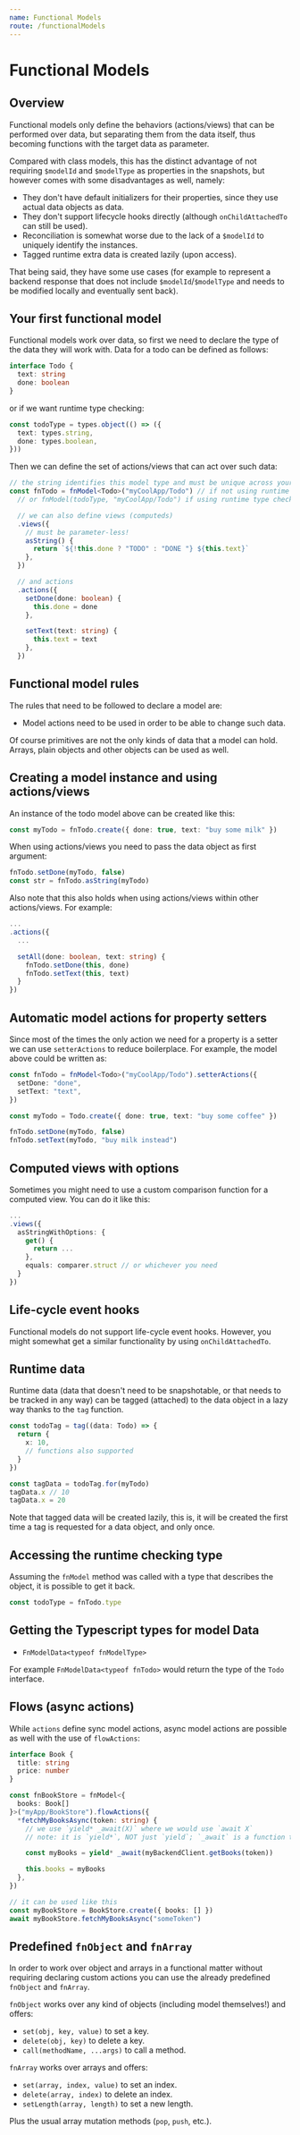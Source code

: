 ```yaml
---
name: Functional Models
route: /functionalModels
---
```



<FixStyle />

# Functional Models

## Overview

Functional models only define the behaviors (actions/views) that can be performed over data, but separating them from the data itself, thus becoming functions with the target data as parameter.

Compared with class models, this has the distinct advantage of not requiring `$modelId` and `$modelType` as properties in the snapshots, but however comes with some disadvantages as well, namely:

- They don't have default initializers for their properties, since they use actual data objects as data.
- They don't support lifecycle hooks directly (although `onChildAttachedTo` can still be used).
- Reconciliation is somewhat worse due to the lack of a `$modelId` to uniquely identify the instances.
- Tagged runtime extra data is created lazily (upon access).

That being said, they have some use cases (for example to represent a backend response that does not include `$modelId`/`$modelType` and needs to be modified locally and eventually sent back).

## Your first functional model

Functional models work over data, so first we need to declare the type of the data they will work with. Data for a todo can be defined as follows:

```ts
interface Todo {
  text: string
  done: boolean
}
```

or if we want runtime type checking:

```ts
const todoType = types.object(() => ({
  text: types.string,
  done: types.boolean,
}))
```

Then we can define the set of actions/views that can act over such data:

```ts
// the string identifies this model type and must be unique across your whole application
const fnTodo = fnModel<Todo>("myCoolApp/Todo") // if not using runtime type checking
  // or fnModel(todoType, "myCoolApp/Todo") if using runtime type checking

  // we can also define views (computeds)
  .views({
    // must be parameter-less!
    asString() {
      return `${!this.done ? "TODO" : "DONE "} ${this.text}`
    },
  })

  // and actions
  .actions({
    setDone(done: boolean) {
      this.done = done
    },

    setText(text: string) {
      this.text = text
    },
  })
```

## Functional model rules

The rules that need to be followed to declare a model are:

- Model actions need to be used in order to be able to change such data.

Of course primitives are not the only kinds of data that a model can hold. Arrays, plain objects and other objects can be used as well.

## Creating a model instance and using actions/views

An instance of the todo model above can be created like this:

```ts
const myTodo = fnTodo.create({ done: true, text: "buy some milk" })
```

When using actions/views you need to pass the data object as first argument:

```ts
fnTodo.setDone(myTodo, false)
const str = fnTodo.asString(myTodo)
```

Also note that this also holds when using actions/views within other actions/views. For example:

```ts
...
.actions({
  ...

  setAll(done: boolean, text: string) {
    fnTodo.setDone(this, done)
    fnTodo.setText(this, text)
  }
})
```

## Automatic model actions for property setters

Since most of the times the only action we need for a property is a setter we can use `setterActions` to reduce boilerplace. For example, the model above could be written as:

```ts
const fnTodo = fnModel<Todo>("myCoolApp/Todo").setterActions({
  setDone: "done",
  setText: "text",
})

const myTodo = Todo.create({ done: true, text: "buy some coffee" })

fnTodo.setDone(myTodo, false)
fnTodo.setText(myTodo, "buy milk instead")
```

## Computed views with options

Sometimes you might need to use a custom comparison function for a computed view. You can do it like this:

```ts
...
.views({
  asStringWithOptions: {
    get() {
      return ...
    },
    equals: comparer.struct // or whichever you need
  }
})
```

## Life-cycle event hooks

Functional models do not support life-cycle event hooks. However, you might somewhat get a similar functionality by using `onChildAttachedTo`.

## Runtime data

Runtime data (data that doesn't need to be snapshotable, or that needs to be tracked in any way) can be tagged (attached) to the data object in a lazy way thanks to the `tag` function.

```ts
const todoTag = tag((data: Todo) => {
  return {
    x: 10,
    // functions also supported
  }
})

const tagData = todoTag.for(myTodo)
tagData.x // 10
tagData.x = 20
```

Note that tagged data will be created lazily, this is, it will be created the first time a tag is requested for a data object, and only once.

## Accessing the runtime checking type

Assuming the `fnModel` method was called with a type that describes the object, it is possible to get it back.

```ts
const todoType = fnTodo.type
```

## Getting the Typescript types for model Data

- `FnModelData<typeof fnModelType>`

For example `FnModelData<typeof fnTodo>` would return the type of the `Todo` interface.

## Flows (async actions)

While `actions` define sync model actions, async model actions are possible as well with the use of `flowActions`:

```ts
interface Book {
  title: string
  price: number
}

const fnBookStore = fnModel<{
  books: Book[]
}>("myApp/BookStore").flowActions({
  *fetchMyBooksAsync(token: string) {
    // we use `yield* _await(X)` where we would use `await X`
    // note: it is `yield*`, NOT just `yield`; `_await` is a function that has to be imported

    const myBooks = yield* _await(myBackendClient.getBooks(token))

    this.books = myBooks
  },
})

// it can be used like this
const myBookStore = BookStore.create({ books: [] })
await myBookStore.fetchMyBooksAsync("someToken")
```

## Predefined `fnObject` and `fnArray`

In order to work over object and arrays in a functional matter without requiring declaring custom actions you can use the already predefined `fnObject` and `fnArray`.

`fnObject` works over any kind of objects (including model themselves!) and offers:

- `set(obj, key, value)` to set a key.
- `delete(obj, key)` to delete a key.
- `call(methodName, ...args)` to call a method.

`fnArray` works over arrays and offers:

- `set(array, index, value)` to set an index.
- `delete(array, index)` to delete an index.
- `setLength(array, length)` to set a new length.

Plus the usual array mutation methods (`pop`, `push`, etc.).
